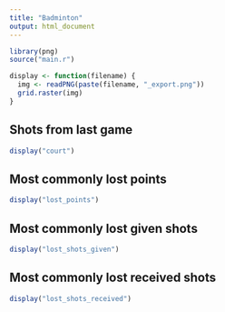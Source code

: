 ```yaml
---
title: "Badminton"
output: html_document
---
```


```r
library(png)
source("main.r")

display <- function(filename) {
  img <- readPNG(paste(filename, "_export.png"))
  grid.raster(img)
}
```

## Shots from last game

```r
display("court")
```

## Most commonly lost points

```r
display("lost_points")
```

## Most commonly lost given shots

```r
display("lost_shots_given")
```

## Most commonly lost received shots

```r
display("lost_shots_received")
```